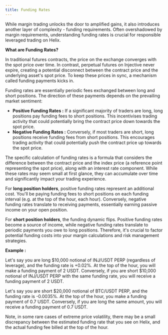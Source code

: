 ```yaml
---
title: Funding Rates
---
```


While margin trading unlocks the door to amplified gains, it also introduces another layer of complexity - funding requirements. Often overshadowed by margin requirements, understanding funding rates is crucial for responsible leveraged trading on Helix.

**What are Funding Rates?**

In traditional futures contracts, the price on the exchange converges with the spot price over time. In contrast, perpetual futures on Injective never expire, creating a potential disconnect between the contract price and the underlying asset's spot price. To keep these prices in sync, a mechanism called funding payments kicks in.

Funding rates are essentially periodic fees exchanged between long and short positions. The direction of these payments depends on the prevailing market sentiment:

* **Positive Funding Rates :** If a significant majority of traders are long, long positions pay funding fees to short positions. This incentivises trading activity that could potentially bring the contract price down towards the spot price.
* **Negative Funding Rates :** Conversely, if most traders are short, long positions receive funding fees from short positions. This encourages trading activity that could potentially push the contract price up towards the spot price.

The specific calculation of funding rates is a formula that considers the difference between the contract price and the index price (a reference point representing the spot price), along with an interest rate component. While these rates may seem small at first glance, they can accumulate over time and significantly impact your trading experience.

For **long position holders**, positive funding rates represent an additional cost. You'll be paying funding fees to short positions on each funding interval (e.g. at the top of the hour, each hour). Conversely, negative funding rates translate to receiving payments, essentially earning passive income on your open position.

For **short position holders**, the funding dynamic flips. Positive funding rates become a source of income, while negative funding rates translate to periodic payments you owe to long positions. Therefore, it's crucial to factor potential funding costs into your margin calculations and risk management strategies.

**Example :**&#x20;

Let's say you are long $10,000 notional of INJ/USDT PERP (regardless of leverage), and the funding rate is +0.02%. At the top of the hour, you will make a funding payment of 2 USDT. Conversely, if you are short $10,000 notional of INJ/USDT PERP with the same funding rate, you will receive a funding payment of 2 USDT.

Let's say you are short $20,000 notional of BTC/USDT PERP, and the funding rate is -0.0035%. At the top of the hour, you make a funding payment of 0.7 USDT. Conversely, if you are long the same amount, you will receive a funding payment of 0.7 USDT.

Note, in some rare cases of extreme price volatility, there may be a small discrepancy between the estimated funding rate that you see on Helix, and the actual funding fee billed at the top of the hour.
